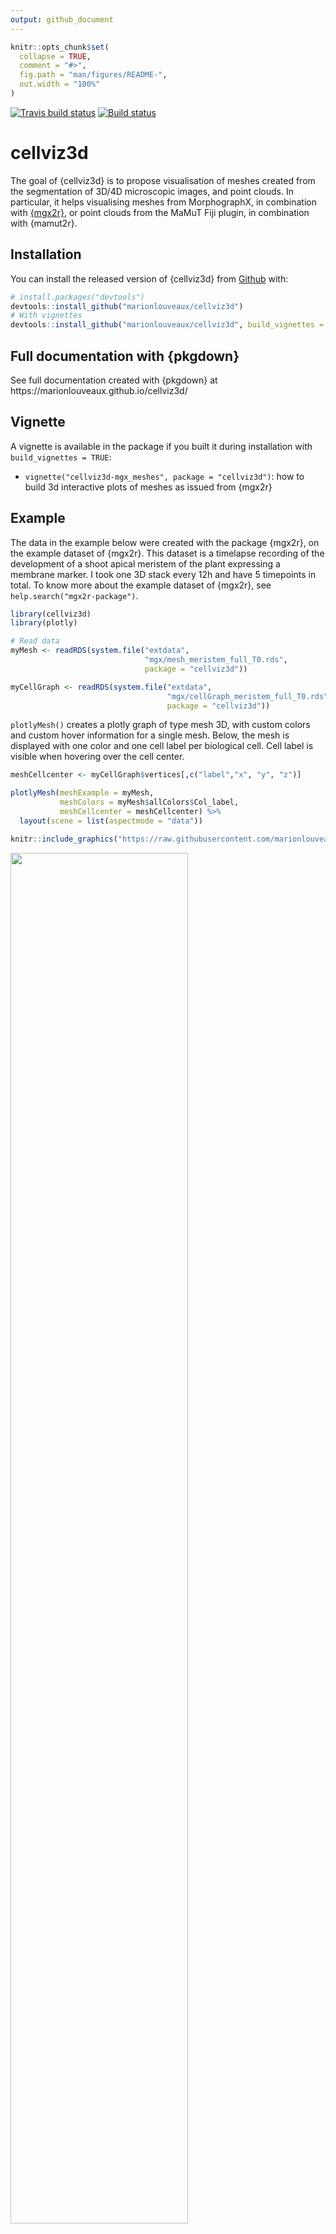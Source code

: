 ```yaml
---
output: github_document
---
```


<!-- README.md is generated from README.Rmd. Please edit that file -->


```r
knitr::opts_chunk$set(
  collapse = TRUE,
  comment = "#>",
  fig.path = "man/figures/README-",
  out.width = "100%"
)
```
 [![Travis build status](https://travis-ci.org/marionlouveaux/cellviz3d.svg?branch=master)](https://travis-ci.org/marionlouveaux/cellviz3d) [![Build status](https://ci.appveyor.com/api/projects/status/c3gwf6x0l1afabie?svg=true)](https://ci.appveyor.com/project/marionlouveaux/cellviz3d)


# cellviz3d

The goal of {cellviz3d} is to propose visualisation of meshes created from the segmentation of 3D/4D microscopic images, and point clouds. In particular, it helps visualising meshes from MorphographX, in combination with [{mgx2r}](https://github.com/marionlouveaux/mgx2r), or point clouds from the MaMuT Fiji plugin, in combination with {mamut2r}. <!--[{mamut2r}](https://github.com/marionlouveaux/mamut2r)-->

## Installation

You can install the released version of {cellviz3d} from [Github](https://github.com/marionlouveaux/cellviz3d) with:

``` r
# install.packages("devtools")
devtools::install_github("marionlouveaux/cellviz3d")
# With vignettes
devtools::install_github("marionlouveaux/cellviz3d", build_vignettes = TRUE)
```

## Full documentation with {pkgdown}

See full documentation created with {pkgdown} at https://marionlouveaux.github.io/cellviz3d/

## Vignette

A vignette is available in the package if you built it during installation with `build_vignettes = TRUE`:

- `vignette("cellviz3d-mgx_meshes", package = "cellviz3d")`: how to build 3d interactive plots of meshes as issued from {mgx2r} 

## Example

The data in the example below were created with the package {mgx2r}, on the example dataset of {mgx2r}. This dataset is a timelapse recording of the development of a shoot apical meristem of the plant \emph{Arabidopsis thaliana} expressing a membrane marker. I took one 3D stack every 12h and have 5 timepoints in total. To know more about the example dataset of {mgx2r}, see `help.search("mgx2r-package")`. 

```r
library(cellviz3d)
library(plotly)
```

```r
# Read data
myMesh <- readRDS(system.file("extdata",
                              "mgx/mesh_meristem_full_T0.rds",
                              package = "cellviz3d"))

myCellGraph <- readRDS(system.file("extdata",
                                   "mgx/cellGraph_meristem_full_T0.rds",
                                   package = "cellviz3d"))
```

`plotlyMesh()` creates a plotly graph of type mesh 3D, with custom colors and custom hover information for a single mesh. Below, the mesh is displayed with one color and one cell label per biological cell. Cell label is visible when hovering over the cell center. 

```r
meshCellcenter <- myCellGraph$vertices[,c("label","x", "y", "z")]

plotlyMesh(meshExample = myMesh,
           meshColors = myMesh$allColors$Col_label,
           meshCellcenter = meshCellcenter) %>%
  layout(scene = list(aspectmode = "data"))
```


```r
knitr::include_graphics("https://raw.githubusercontent.com/marionlouveaux/cellviz3d/master/inst/extdata/mgx/img/p1labels.png")
```

<img src="https://raw.githubusercontent.com/marionlouveaux/cellviz3d/master/inst/extdata/mgx/img/timeserie800ms.gif" width="75%" text-align="center"/>


For more examples, see the vignette of {cellviz3d} and {mgx2r}.

## Acknowledgements

Many thanks to [@friep](https://github.com/friep) for her help on the plotlySpots_all() function.

## Code of conduct

Please note that this project is released with a [Contributor Code of Conduct](CODE_OF_CONDUCT.md). By participating in this project you agree to abide by its terms.
